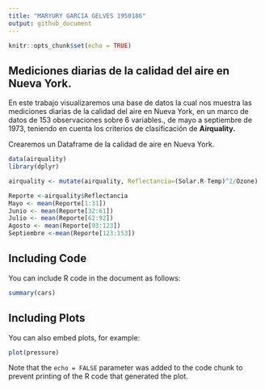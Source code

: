 ```yaml
---
title: "MARYURY GARCIA GELVES 1950186"
output: github_document
---
```


```r
knitr::opts_chunk$set(echo = TRUE)
```

## Mediciones diarias de la calidad del aire en Nueva York.

En este trabajo visualizaremos una base de datos la cual nos muestra las mediciones diarias de la calidad del aire en Nueva York, en un marco de datos de 153 observaciones sobre 6 variables., de mayo a septiembre de 1973, teniendo en cuenta los criterios de clasificación de **Airquality.**


Crearemos un Dataframe de la calidad de aire en Nueva York.

```r
data(airquality)
library(dplyr)

airquality <- mutate(airquality, Reflectancia=(Solar.R-Temp)^2/Ozone)

Reporte <-airquality$Reflectancia 
Mayo <- mean(Reporte[1:31])
Junio <- mean(Reporte[32:61])
Julio <- mean(Reporte[62:92])
Agosto <- mean(Reporte[93:123])
Septiembre <-mean(Reporte[123:153])
```

## Including Code

You can include R code in the document as follows:

```r
summary(cars)
```

## Including Plots

You can also embed plots, for example:

```r
plot(pressure)
```

Note that the `echo = FALSE` parameter was added to the code chunk to prevent printing of the R code that generated the plot.

